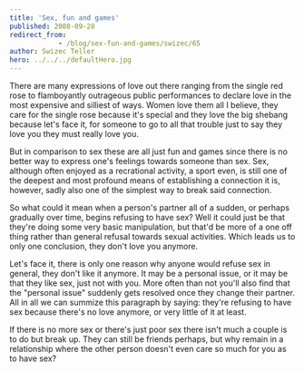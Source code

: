 ```yaml
---
title: 'Sex, fun and games'
published: 2008-09-28
redirect_from: 
            - /blog/sex-fun-and-games/swizec/65
author: Swizec Teller
hero: ../../../defaultHero.jpg
---
```

There are many expressions of love out there ranging from the single red rose to flamboyantly outrageous public performances to declare love in the most expensive and silliest of ways. Women love them all I believe, they care for the single rose because it's special and they love the big shebang because let's face it, for someone to go to all that trouble just to say they love you they must really love you.

But in comparison to sex these are all just fun and games since there is no better way to express one's feelings towards someone than sex. Sex, although often enjoyed as a recrational activity, a sport even, is still one of the deepest and most profound means of establishing a connection it is, however, sadly also one of the simplest way to break said connection.

So what could it mean when a person's partner all of a sudden, or perhaps gradually over time, begins refusing to have sex? Well it could just be that they're doing some very basic manipulation, but that'd be more of a one off thing rather than general refusal towards sexual activities. Which leads us to only one conclusion, they don't love you anymore.

Let's face it, there is only one reason why anyone would refuse sex in general, they don't like it anymore. It may be a personal issue, or it may be that they like sex, just not with you. More often than not you'll also find that the "personal issue" suddenly gets resolved once they change their partner. All in all we can summize this paragraph by saying: they're refusing to have sex because there's no love anymore, or very little of it at least.

If there is no more sex or there's just poor sex there isn't much a couple is to do but break up. They can still be friends perhaps, but why remain in a relationship where the other person doesn't even care so much for you as to have sex?